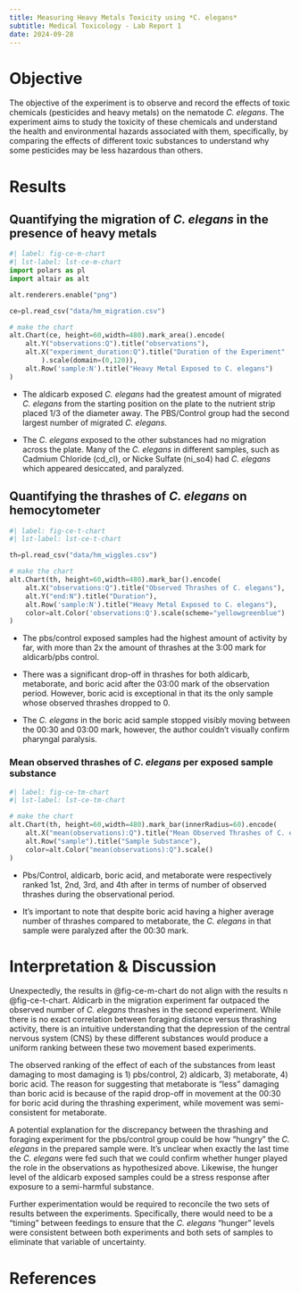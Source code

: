 ```yaml
---
title: Measuring Heavy Metals Toxicity using *C. elegans*
subtitle: Medical Toxicology - Lab Report 1
date: 2024-09-28
---
```


# Objective

The objective of the experiment is to observe and record the effects of toxic chemicals (pesticides and heavy metals) on the nematode *C. elegans*. The experiment aims to study the toxicity of these chemicals and understand the health and environmental hazards associated with them, specifically, by comparing the effects of different toxic substances to understand why some pesticides may be less hazardous than others.

# Results

## Quantifying the migration of *C. elegans* in the presence of heavy metals

```python
#| label: fig-ce-m-chart
#| lst-label: lst-ce-m-chart
import polars as pl
import altair as alt

alt.renderers.enable("png")

ce=pl.read_csv("data/hm_migration.csv")

# make the chart
alt.Chart(ce, height=60,width=480).mark_area().encode(
    alt.Y("observations:Q").title("observations"),
    alt.X("experiment_duration:Q").title("Duration of the Experiment"
        ).scale(domain=(0,120)),
    alt.Row('sample:N').title("Heavy Metal Exposed to C. elegans")
)
```

- The aldicarb exposed *C. elegans* had the greatest amount of migrated *C. elegans* from the starting position on the plate to the nutrient strip placed 1/3 of the diameter away. The PBS/Control group had the second largest number of migrated *C. elegans*. 

- The *C. elegans* exposed to the other substances had no migration across the plate. Many of the *C. elegans* in different samples, such as Cadmium Chloride (cd_cl), or Nicke Sulfate (ni_so4) had *C. elegans* which appeared desiccated, and paralyzed.

## Quantifying the thrashes of *C. elegans* on hemocytometer

```python
#| label: fig-ce-t-chart
#| lst-label: lst-ce-t-chart

th=pl.read_csv("data/hm_wiggles.csv")

# make the chart
alt.Chart(th, height=60,width=480).mark_bar().encode(
    alt.X("observations:Q").title("Observed Thrashes of C. elegans"),
    alt.Y("end:N").title("Duration"),
    alt.Row('sample:N').title("Heavy Metal Exposed to C. elegans"),
    color=alt.Color('observations:Q').scale(scheme="yellowgreenblue")
)
```

- The pbs/control exposed samples had the highest amount of activity by far, with more than 2x the amount of thrashes at the 3:00 mark for aldicarb/pbs control. 

- There was a significant drop-off in thrashes for both aldicarb, metaborate, and boric acid after the 03:00 mark of the observation period. However, boric acid is exceptional in that its the only sample whose observed thrashes dropped to 0.

- The *C. elegans* in the boric acid sample stopped visibly moving between the 00:30 and 03:00 mark, however, the author couldn't visually confirm pharyngal paralysis.

### Mean observed thrashes of *C. elegans* per exposed sample substance

```python
#| label: fig-ce-tm-chart
#| lst-label: lst-ce-tm-chart

# make the chart
alt.Chart(th, height=60,width=480).mark_bar(innerRadius=60).encode(
    alt.X("mean(observations):Q").title("Mean Observed Thrashes of C. elegans"),
    alt.Row("sample").title("Sample Substance"),
    color=alt.Color("mean(observations):Q").scale()
)
```

- Pbs/Control, aldicarb, boric acid, and metaborate were respectively ranked 1st, 2nd, 3rd, and 4th after in terms of number of observed thrashes during the observational period.

- It's important to note that despite boric acid having a higher average number of thrashes compared to metaborate, the *C. elegans* in that sample were paralyzed after the 00:30 mark.

# Interpretation & Discussion

Unexpectedly, the results in @fig-ce-m-chart do not align with the results n @fig-ce-t-chart. Aldicarb in the migration experiment far outpaced the observed number of *C. elegans* thrashes in the second experiment. While there is no exact correlation between foraging distance versus thrashing activity, there is an intuitive understanding that the depression of the central nervous system (CNS) by these different substances would produce a uniform ranking between these two movement based experiments.

The observed ranking of the effect of each of the substances from least damaging to most damaging is 1) pbs/control, 2) aldicarb, 3) metaborate, 4) boric acid. The reason for suggesting that metaborate is "less" damaging than boric acid is because of the rapid drop-off in movement at the 00:30 for boric acid during the thrashing experiment, while movement was semi-consistent for metaborate.

A potential explanation for the discrepancy between the thrashing and foraging experiment for the pbs/control group could be how "hungry" the *C. elegans* in the prepared sample were. It's unclear when exactly the last time the *C. elegans* were fed such that we could confirm whether hunger played the role in the observations as hypothesized above. Likewise, the hunger level of the aldicarb exposed samples could be a stress response after exposure to a semi-harmful substance. 

Further experimentation would be required to reconcile the two sets of results between the experiments. Specifically, there would need to be a "timing" between feedings to ensure that the *C. elegans* "hunger" levels were consistent between both experiments and both sets of samples to eliminate that variable of uncertainty.

# References

[^mt_1]: Donohue Robert, M.S.c, Ascione Richard, Phd. Medical Toxicology; Experimental Manual "Demonstrate Toxicity of Heavy Metals & Pesticide in Eukaryotic organisms using C. elegans as a Model System." pages 7-30.
